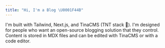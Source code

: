 ```yaml
---
title: "Hi, I'm a Blog \U0001F44B"
---
```


I'm built with Tailwind, Next.js, and TinaCMS (TNT stack 🧨). I'm  designed for people who want an open-source blogging solution that they control. Content is stored in MDX files and can be edited with TinaCMS or with a code editor.
